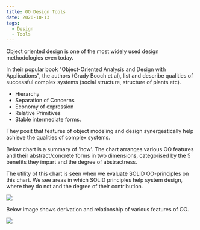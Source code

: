 ```yaml
---
title: OO Design Tools
date: 2020-10-13
tags:
  - Design
  - Tools
---
```


Object oriented design is one of the most widely used design methodologies even today.

In their popular book "Object-Oriented Analysis and Design with Applications", the authors (Grady Booch et al), list and describe qualities of successful complex systems (social structure, structure of plants etc).
- Hierarchy
- Separation of Concerns
- Economy of expression
- Relative Primitives
- Stable intermediate forms.

They posit that features of object modeling and design synergestically help achieve the qualities of complex systems. 

Below chart is a summary of 'how'. The chart arranges various OO features and their abstract/concrete forms in two dimensions, categorised by the 5 benefits they impart and the degree of abstractness.

The utility of this chart is seen when we evaluate SOLID OO-principles on this chart.  We see areas in which SOLID principles help system design, where they do not and the degree of their contribution.

![](./oodesignimages/oodesigntools.png)

Below image shows derivation and relationship of various features of OO.

![](./oodesignimages/featurerelationship.png)





 






